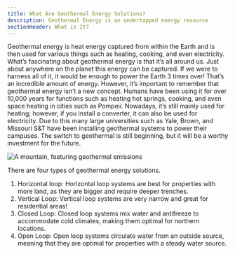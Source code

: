 ```yaml
---
title: What Are Geothermal Energy Solutions?
description: Geothermal Energy is an undertapped energy resource
sectionHeader: What is It?
---
```


Geothermal energy is heat energy captured from within the Earth and is then used for various things such as heating, cooking, and even electricity.
What’s fascinating about geothermal energy is that it’s all around us.
Just about anywhere on the planet this energy can be captured.
If we were to harness all of it, it would be enough to power the Earth 3 times over!
That’s an incredible amount of energy.
However, it’s important to remember that geothermal energy isn’t a new concept.
Humans have been using it for over 10,000 years for functions such as heating hot springs, cooking, and even space heating in cities such as Pompeii.
Nowadays, it’s still mainly used for heating; however, if you install a converter, it can also be used for electricity.
Due to this many large universities such as Yale, Brown, and Missouri S&T have been installing geothermal systems to power their campuses.
The switch to geothermal is still beginning, but it will be a worthy investment for the future.

![A mountain, featuring geothermal emissions](/images/geothermal-what.avif)

There are four types of geothermal energy solutions.

1. Horizontal loop: Horizontal loop systems are best for properties with more land, as they are bigger and require deeper trenches.
2. Vertical Loop: Vertical loop systems are very narrow and great for residential areas!
3. Closed Loop: Closed loop systems mix water and antifreeze to accommodate cold climates, making them optimal for northern locations.
4. Open Loop: Open loop systems circulate water from an outside source, meaning that they are optimal for properties with a steady water source.
